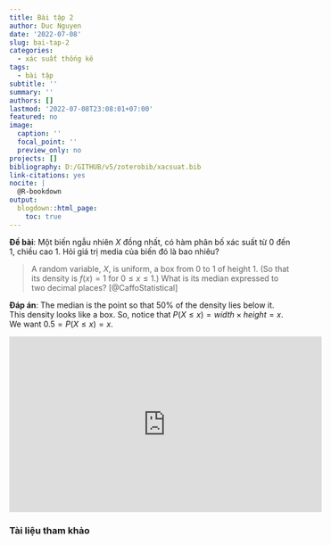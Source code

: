 ```yaml
---
title: Bài tập 2
author: Duc Nguyen
date: '2022-07-08'
slug: bai-tap-2
categories:
  - xác suất thống kê
tags:
  - bài tập
subtitle: ''
summary: ''
authors: []
lastmod: '2022-07-08T23:08:01+07:00'
featured: no
image:
  caption: ''
  focal_point: ''
  preview_only: no
projects: []
bibliography: D:/GITHUB/v5/zoterobib/xacsuat.bib
link-citations: yes
nocite: |
  @R-bookdown
output:
  blogdown::html_page:
    toc: true
---
```


**Đề bài**: Một biến ngẫu nhiên $X$ đồng nhất, có hàm phân bố xác suất từ 0 đến 1, chiều cao 1. Hỏi giá trị media của biến đó là bao nhiêu?

> A random variable, $X$, is uniform, a box from $0$ to $1$ of height $1$. (So that its density is $f(x) = 1$ for $0\leq x \leq 1$.) What is its median expressed to two decimal places? [@CaffoStatistical]

**Đáp án**: The median is the point so that 50% of the density lies below it. This density looks like a box. So, notice that $P(X \leq x) = width\times height = x$. We want $0.5 = P(X\leq x) = x$.

<iframe width="560" height="315" src="https://www.youtube.com/embed/UXcarD-1xAM" title="YouTube video player" frameborder="0" allow="accelerometer; autoplay; clipboard-write; encrypted-media; gyroscope; picture-in-picture" allowfullscreen></iframe>

### Tài liệu tham khảo


